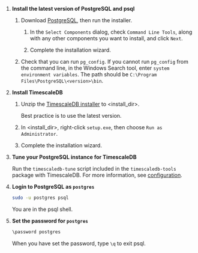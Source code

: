 <Procedure>


1. **Install the latest version of PostgreSQL and psql**

    1. Download [PostgreSQL][pg-download], then run the installer.

        1. In the `Select Components` dialog, check `Command Line Tools`, along with any other components
           you want to install, and click `Next`.

        1. Complete the installation wizard.

    1. Check that you can run `pg_config`.
        If you cannot run `pg_config` from the command line, in the Windows
        Search tool, enter `system environment variables`.
        The path should be `C:\Program Files\PostgreSQL\<version>\bin`.

1.  **Install TimescaleDB**

    1.  Unzip the [TimescaleDB installer](#supported-platforms) to \<install_dir\>.

        Best practice is to use the latest version.

    1.  In \<install_dir\>, right-click `setup.exe`, then choose `Run as Administrator`.

    1. Complete the installation wizard.

1.  **Tune your PostgreSQL instance for TimescaleDB**

     Run the `timescaledb-tune` script included in the `timescaledb-tools` package with TimescaleDB. For more
            information, see [configuration][config].

1.  **Login to PostgreSQL as `postgres`**

    ```bash
    sudo -u postgres psql
    ```
    You are in the psql shell.

1. **Set the password for `postgres`**

    ```bash
    \password postgres
    ```

    When you have set the password, type `\q` to exit psql.

</Procedure>


[config]: /self-hosted/:currentVersion:/configuration/
[gh-releases]: https://github.com/timescale/timescaledb/releases
[ms-download]: https://www.microsoft.com/en-us/download/details.aspx?id=48145
[pg-download]: https://www.postgresql.org/download/windows/
[release-notes]: /about/:currentVersion:/release-notes/
[windows-releases]: https://github.com/timescale/timescaledb/releases/
[windows-installer]: https://www.postgresql.org/download/windows/
